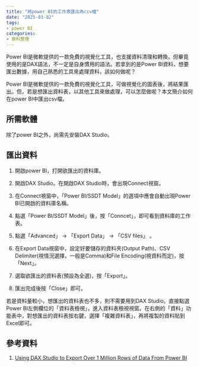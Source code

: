 ```yaml
---
title: "將power BI的工作表匯出為csv檔"
date: "2025-03-02"
tags:
- power BI
categories:
- 資料整理
---
```


Power BI是微軟提供的一款免費的視覺化工具，也支援資料清理和轉換。但畢竟使用的是DAX語法，不一定是自身慣用的語法。若拿到的是Power BI資料，想要匯出數據，用自己熟悉的工具來處理資料，該如何做呢？

<!--more-->

Power BI是微軟提供的一款免費的視覺化工具，可做視覺化的圖表後，將結果匯出。但，若是想匯出資料表，以其他工具來做處理，可以怎麼做呢？本文簡介如何在power BI中匯出csv檔。

## 所需軟體

除了power BI之外，尚需先安裝DAX Studio。


## 匯出資料

1. 開啟power BI，打開欲匯出的資料庫。

2. 開啟DAX Studio。在開啟DAX Studio時，會出現Connect視窗。

3. 在Connect視窗中，「Power BI/SSDT Model」的選項中應會自動出現Power BI已開啟的資料庫名稱。

4. 點選「Power BI/SSDT Model」後，按「Conncet」，即可看到資料庫的工作表。

5. 點選「Advanced」 &rarr; 「Export Data」 &rarr; 「CSV files」 。

6. 在Export Data視窗中，設定好要儲存的資料夾(Output Path)、CSV Delimiter(視情況選擇，一般是Comma)和File Encoding(視資料而定)，按「Next」。

7. 選取欲匯出的資料表(預設為全選)，按「Export」。

8. 匯出完成後按「Close」即可。


若是資料量較小，想匯出的資料表也不多，則不需要用到DAX Studio。直接點選Power BI左側欄位的「資料表檢視」，進入資料表檢視視窗。在右側的「資料」功能表中，對想匯出的資料表按右鍵，選擇「複雜資料表」，再將複製的資料貼到Excel即可。

## 參考資料

1. [Using DAX Studio to Export Over 1 Million Rows of Data From Power BI](https://urbizedge.com/using-dax-studio-to-export-over-1-million-rows-of-data-from-power-bi/)


